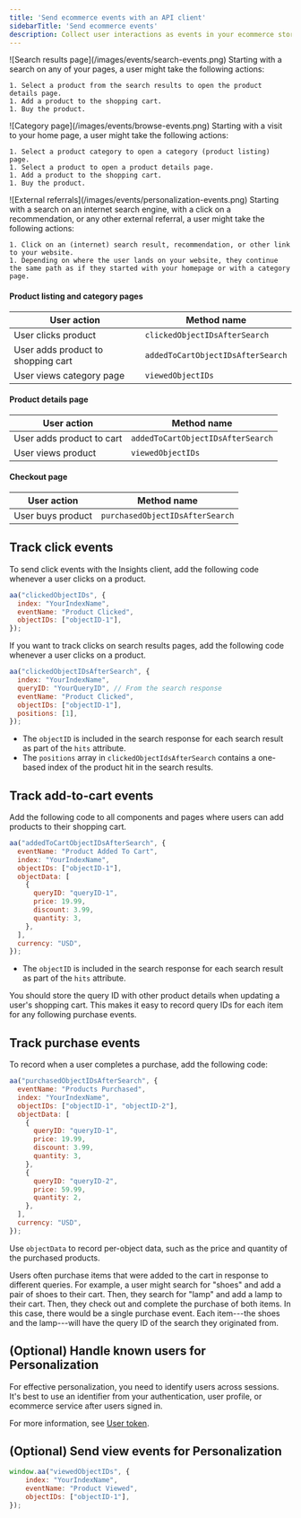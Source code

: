 ```yaml
---
title: 'Send ecommerce events with an API client'
sidebarTitle: 'Send ecommerce events'
description: Collect user interactions as events in your ecommerce store.
---
```






<Tabs>
  <Tab title="Search results page">
    ![Search results page](/images/events/search-events.png)
    Starting with a search on any of your pages, a user might take the following actions:

    1. Select a product from the search results to open the product details page.
    1. Add a product to the shopping cart.
    1. Buy the product.
  </Tab>
  <Tab title="Category page">
    ![Category page](/images/events/browse-events.png)
    Starting with a visit to your home page, a user might take the following actions:

    1. Select a product category to open a category (product listing) page.
    1. Select a product to open a product details page.
    1. Add a product to the shopping cart.
    1. Buy the product.
  </Tab>
  <Tab title="External referrals">
    ![External referrals](/images/events/personalization-events.png)
    Starting with a search on an internet search engine, with a click on a recommendation, or any other external referral, a user might take the following actions:

    1. Click on an (internet) search result, recommendation, or other link to your website.
    1. Depending on where the user lands on your website, they continue the same path as if they started with your homepage or with a category page.
  </Tab>
</Tabs>


#### Product listing and category pages

| User action                        | Method name                       |
| ---------------------------------- | --------------------------------- |
| User clicks product                | `clickedObjectIDsAfterSearch`     |
| User adds product to shopping cart | `addedToCartObjectIDsAfterSearch` |
| User views category page           | `viewedObjectIDs`                 |

#### Product details page

| User action               | Method name                       |
| ------------------------- | --------------------------------- |
| User adds product to cart | `addedToCartObjectIDsAfterSearch` |
| User views product        | `viewedObjectIDs`                 |

#### Checkout page

| User action       | Method name                     |
| ----------------- | ------------------------------- |
| User buys product | `purchasedObjectIDsAfterSearch` |


## Track click events

To send click events with the Insights client, add the following code
whenever a user clicks on a product.

```js JavaScript
aa("clickedObjectIDs", {
  index: "YourIndexName",
  eventName: "Product Clicked",
  objectIDs: ["objectID-1"],
});
```

If you want to track clicks on search results pages, add the following code whenever a user clicks on a product.

```js JavaScript
aa("clickedObjectIDsAfterSearch", {
  index: "YourIndexName",
  queryID: "YourQueryID", // From the search response
  eventName: "Product Clicked",
  objectIDs: ["objectID-1"],
  positions: [1],
});
```

- The `objectID` is included in the search response for each search result as part of the `hits` attribute.
- The `positions` array in `clickedObjectIdsAfterSearch` contains a one-based index of the product hit in the search results.

## Track add-to-cart events

Add the following code to all components and pages where users can add products to their shopping cart.

```js JavaScript
aa("addedToCartObjectIDsAfterSearch", {
  eventName: "Product Added To Cart",
  index: "YourIndexName",
  objectIDs: ["objectID-1"],
  objectData: [
    {
      queryID: "queryID-1",
      price: 19.99,
      discount: 3.99,
      quantity: 3,
    },
  ],
  currency: "USD",
});
```

- The `objectID` is included in the search response for each search result as part of the `hits` attribute.

You should store the query ID with other product details when updating a user's shopping cart.
This makes it easy to record query IDs for each item for any following purchase events.

## Track purchase events

To record when a user completes a purchase,
add the following code:

```js JavaScript
aa("purchasedObjectIDsAfterSearch", {
  eventName: "Products Purchased",
  index: "YourIndexName",
  objectIDs: ["objectID-1", "objectID-2"],
  objectData: [
    {
      queryID: "queryID-1",
      price: 19.99,
      discount: 3.99,
      quantity: 3,
    },
    {
      queryID: "queryID-2",
      price: 59.99,
      quantity: 2,
    },
  ],
  currency: "USD",
});
```

Use `objectData` to record per-object data, such as the price and quantity of the purchased products.

Users often purchase items that were added to the cart in response to different queries.
For example, a user might search for "shoes" and add a pair of shoes to their cart.
Then, they search for "lamp" and add a lamp to their cart. Then, they check out and complete the purchase of both items.
In this case, there would be a single purchase event.
Each item---the shoes and the lamp---will have the query ID of
the search they originated from.

## (Optional) Handle known users for Personalization

For effective personalization, you need to identify users across sessions.
It's best to use an identifier from your authentication,
user profile, or ecommerce service after users signed in.

For more information, see [User token](/guides/send-events/concepts/user-token/).


## (Optional) Send view events for Personalization


```js JavaScript
window.aa("viewedObjectIDs", {
    index: "YourIndexName",
    eventName: "Product Viewed",
    objectIDs: ["objectID-1"],
});
```
